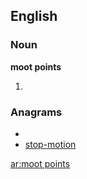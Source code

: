 ==English==

===Noun===
'''moot points'''

# {{plural of|[[moot point]]}}

===Anagrams===
* {{alphagram|imnooopstt}}
* [[stop-motion#English|stop-motion]]

[[ar:moot points]]